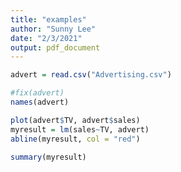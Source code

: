 ```yaml
---
title: "examples"
author: "Sunny Lee"
date: "2/3/2021"
output: pdf_document
---
```


```r
advert = read.csv("Advertising.csv")

#fix(advert)
names(advert)

plot(advert$TV, advert$sales)
myresult = lm(sales~TV, advert)
abline(myresult, col = "red")

summary(myresult)
```

